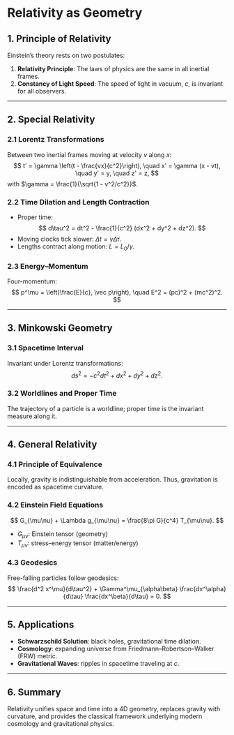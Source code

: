 # Relativity as Geometry

## 1. Principle of Relativity

Einstein’s theory rests on two postulates:

1. **Relativity Principle**: The laws of physics are the same in all inertial frames.  
2. **Constancy of Light Speed**: The speed of light in vacuum, $c$, is invariant for all observers.

---

## 2. Special Relativity

### 2.1 Lorentz Transformations
Between two inertial frames moving at velocity $v$ along $x$:
$$
t' = \gamma \left(t - \frac{vx}{c^2}\right), \quad x' = \gamma (x - vt), \quad y' = y, \quad z' = z,
$$
with $\gamma = \frac{1}{\sqrt{1 - v^2/c^2}}$.

### 2.2 Time Dilation and Length Contraction
- Proper time:  
  $$
  d\tau^2 = dt^2 - \frac{1}{c^2} (dx^2 + dy^2 + dz^2).
  $$
- Moving clocks tick slower: $\Delta t = \gamma \Delta \tau$.  
- Lengths contract along motion: $L = L_0 / \gamma$.

### 2.3 Energy–Momentum
Four-momentum:
$$
p^\mu = \left(\frac{E}{c}, \vec p\right), \quad E^2 = (pc)^2 + (mc^2)^2.
$$

---

## 3. Minkowski Geometry

### 3.1 Spacetime Interval
Invariant under Lorentz transformations:
$$
ds^2 = -c^2 dt^2 + dx^2 + dy^2 + dz^2.
$$

### 3.2 Worldlines and Proper Time
The trajectory of a particle is a worldline; proper time is the invariant measure along it.

---

## 4. General Relativity

### 4.1 Principle of Equivalence
Locally, gravity is indistinguishable from acceleration. Thus, gravitation is encoded as spacetime curvature.

### 4.2 Einstein Field Equations
$$
G_{\mu\nu} + \Lambda g_{\mu\nu} = \frac{8\pi G}{c^4} T_{\mu\nu}.
$$
- $G_{\mu\nu}$: Einstein tensor (geometry)  
- $T_{\mu\nu}$: stress–energy tensor (matter/energy)  

### 4.3 Geodesics
Free-falling particles follow geodesics:
$$
\frac{d^2 x^\mu}{d\tau^2} + \Gamma^\mu_{\alpha\beta} \frac{dx^\alpha}{d\tau} \frac{dx^\beta}{d\tau} = 0.
$$

---

## 5. Applications

- **Schwarzschild Solution**: black holes, gravitational time dilation.  
- **Cosmology**: expanding universe from Friedmann–Robertson–Walker (FRW) metric.  
- **Gravitational Waves**: ripples in spacetime traveling at $c$.

---

## 6. Summary
Relativity unifies space and time into a 4D geometry, replaces gravity with curvature, and provides the classical framework underlying modern cosmology and gravitational physics.
